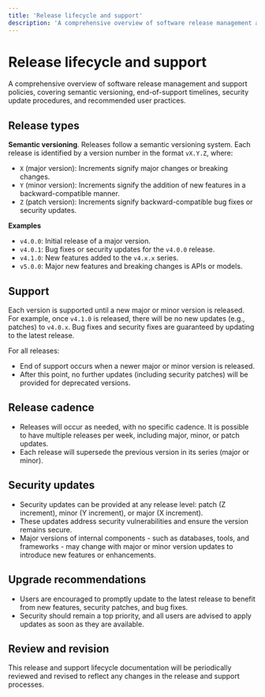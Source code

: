 ```yaml
---
title: 'Release lifecycle and support'
description: 'A comprehensive overview of software release management and support policies, covering semantic versioning, end-of-support timelines, security update procedures, and recommended user practices.'
---
```


# Release lifecycle and support

A comprehensive overview of software release management and support policies, covering semantic versioning, end-of-support timelines, security update procedures, and recommended user practices.

## Release types

**Semantic versioning**. Releases follow a semantic versioning system. Each release is identified by a version number in the format `vX.Y.Z`, where:

- `X` (major version): Increments signify major changes or breaking changes.
- `Y` (minor version): Increments signify the addition of new features in a backward-compatible manner.
- `Z` (patch version): Increments signify backward-compatible bug fixes or security updates.

**Examples**

- `v4.0.0`: Initial release of a major version.
- `v4.0.1`: Bug fixes or security updates for the `v4.0.0` release.
- `v4.1.0`: New features added to the `v4.x.x` series.
- `v5.0.0`: Major new features and breaking changes is APIs or models.

## Support

Each version is supported until a new major or minor version is released. For example, once `v4.1.0` is released, there will be no new updates (e.g., patches) to `v4.0.x`. Bug fixes and security fixes are guaranteed by updating to the latest release.

For all releases:

- End of support occurs when a newer major or minor version is released.
- After this point, no further updates (including security patches) will be provided for deprecated versions.

## Release cadence

- Releases will occur as needed, with no specific cadence. It is possible to have multiple releases per week, including major, minor, or patch updates.
- Each release will supersede the previous version in its series (major or minor).

## Security updates

- Security updates can be provided at any release level: patch (Z increment), minor (Y increment), or major (X increment).
- These updates address security vulnerabilities and ensure the version remains secure.
- Major versions of internal components - such as databases, tools, and frameworks - may change with major or minor version updates to introduce new features or enhancements.

## Upgrade recommendations

- Users are encouraged to promptly update to the latest release to benefit from new features, security patches, and bug fixes.
- Security should remain a top priority, and all users are advised to apply updates as soon as they are available.

## Review and revision

This release and support lifecycle documentation will be periodically reviewed and revised to reflect any changes in the release and support processes.

